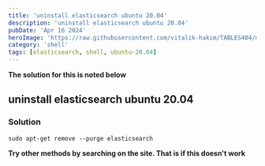 ```yaml
---
title: 'uninstall elasticsearch ubuntu 20.04'
description: 'uninstall elasticsearch ubuntu 20.04'
pubDate: 'Apr 16 2024'
heroImage: 'https://raw.githubusercontent.com/vitalik-hakim/TABLES404/main/error_b/SHELL.jpg'
category: 'shell'
tags: [elasticsearch, shell, ubuntu-20.04]
---
```


**The solution for this is noted below**

## uninstall elasticsearch ubuntu 20.04

### Solution

```shell
sudo apt-get remove --purge elasticsearch
```

**Try other methods by searching on the site. That is if this doesn't work**
